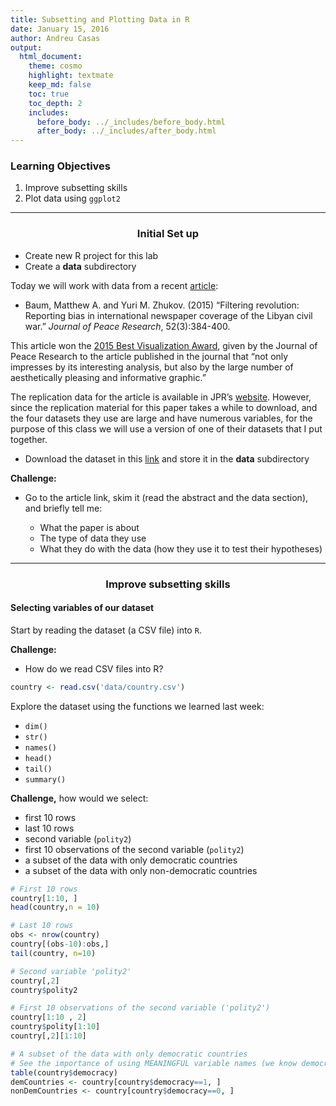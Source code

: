 ```yaml
---
title: Subsetting and Plotting Data in R
date: January 15, 2016
author: Andreu Casas
output:
  html_document:
    theme: cosmo
    highlight: textmate
    keep_md: false
    toc: true
    toc_depth: 2
    includes:
      before_body: ../_includes/before_body.html
      after_body: ../_includes/after_body.html
---
```


### Learning Objectives

1. Improve subsetting skills
2. Plot data using `ggplot2`

***

<center> <h3> Initial Set up </h3> </center>

- Create new R project for this lab
- Create a **data** subdirectory

Today we will work with data from a recent [article](http://jpr.sagepub.com/content/52/3/384.full):

- Baum, Matthew A. and Yuri M. Zhukov. (2015) "Filtering revolution: Reporting bias in international newspaper coverage of the Libyan civil war." *Journal of Peace Research*, 52(3):384-400.

This article won the [2015 Best Visualization Award](https://www.prio.org/JPR/VisualizationAward/), given by the Journal of Peace Research to the article published in the journal that "not only impresses by its interesting analysis, but also by the large number of aesthetically pleasing and informative graphic."

The replication data for the article is available in JPR's [website](https://www.prio.org/JPR/Datasets/). However, since the replication material for this paper takes a while to download, and the four datasets they use are large and have numerous variables, for the purpose of this class we will use a version of one of their datasets that I put together. 

- Download the dataset in this [link](https://github.com/UW-POLS501/pols_501_wi16/blob/master/labs/subsetting-and-plotting/data/country.csv) and store it in the **data** subdirectory

**Challenge:**

- Go to the article link, skim it (read the abstract and the data section), and briefly tell me:

    - What the paper is about
    - The type of data they use
    - What they do with the data (how they use it to test their hypotheses)
  
***

<center> <h3> Improve subsetting skills </h1> </center>

#### Selecting variables of our dataset

Start by reading the dataset (a CSV file) into `R`. 

**Challenge:**

- How do we read CSV files into R?

```r
country <- read.csv('data/country.csv')
```

Explore the dataset using the functions we learned last week:

- `dim()`
- `str()`
- `names()`
- `head()`
- `tail()`
- `summary()`

**Challenge,** how would we select:

- first 10 rows
- last 10 rows
- second variable (`polity2`)
- first 10 observations of the second variable (`polity2`)
- a subset of the data with only democratic countries
- a subset of the data with only non-democratic countries

```r
# First 10 rows
country[1:10, ]
head(country,n = 10)

# Last 10 rows
obs <- nrow(country)
country[(obs-10):obs,]
tail(country, n=10)

# Second variable 'polity2'
country[,2]
country$polity2

# First 10 observations of the second variable ('polity2')
country[1:10 , 2]
country$polity[1:10]
country[,2][1:10]

# A subset of the data with only democratic countries
# See the importance of using MEANINGFUL variable names (we know democratic values have democracy = 1)
table(country$democracy)
demCountries <- country[country$democracy==1, ]
nonDemCountries <- country[country$democracy==0, ]
```



